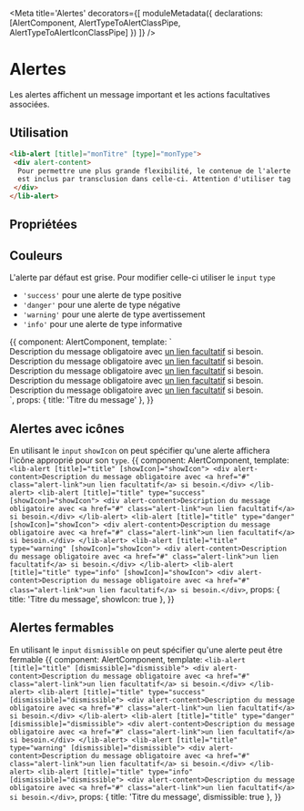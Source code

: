 
<Meta title='Alertes' decorators={[
  moduleMetadata({
    declarations: [AlertComponent, AlertTypeToAlertClassPipe, AlertTypeToAlertIconClassPipe]
  })
]} />

# Alertes

Les alertes affichent un message important et les actions facultatives associées.

## Utilisation
```html
<lib-alert [title]="monTitre" [type]="monType">
 <div alert-content>
  Pour permettre une plus grande flexibilité, le contenue de l'alerte 
  est inclus par transclusion dans celle-ci. Attention d'utiliser tag 'alert-content'
 </div>
</lib-alert>
```

## Propriétées

<Props of={AlertComponent} />

## Couleurs
L'alerte par défaut est grise. 
Pour modifier celle-ci utiliser le `input` `type`

* `'success'` pour une alerte de type positive
* `'danger'` pour une alerte de type négative
* `'warning'` pour une alerte de type avertissement
* `'info'` pour une alerte de type informative

<Preview>
  <Story name='alertes'>{{
    component: AlertComponent,
    template: `
      <lib-alert [title]="title">
        <div alert-content>Description du message obligatoire avec <a href="#" class="alert-link">un lien facultatif</a> si besoin.</div>
      </lib-alert>
      <lib-alert [title]="title" type="success">
        <div alert-content>Description du message obligatoire avec <a href="#" class="alert-link">un lien facultatif</a> si besoin.</div>
      </lib-alert>
      <lib-alert [title]="title" type="danger">
        <div alert-content>Description du message obligatoire avec <a href="#" class="alert-link">un lien facultatif</a> si besoin.</div>
      </lib-alert>
      <lib-alert [title]="title" type="warning">
        <div alert-content>Description du message obligatoire avec <a href="#" class="alert-link">un lien facultatif</a> si besoin.</div>
      </lib-alert>
      <lib-alert [title]="title" type="info">
        <div alert-content>Description du message obligatoire avec <a href="#" class="alert-link">un lien facultatif</a> si besoin.</div>
    `,
    props: {
      title: 'Titre du message'
    },
  }}
  </Story>
</Preview>

## Alertes avec icônes
En utilisant le `input` `showIcon` on peut spécifier qu'une alerte affichera l'icône approprié pour son `type`.
<Preview>
  <Story name='alertes avec icônes'>{{
    component: AlertComponent,
    template: `
      <lib-alert [title]="title" [showIcon]="showIcon">
        <div alert-content>Description du message obligatoire avec <a href="#" class="alert-link">un lien facultatif</a> si besoin.</div>
      </lib-alert>
      <lib-alert [title]="title" type="success" [showIcon]="showIcon">
        <div alert-content>Description du message obligatoire avec <a href="#" class="alert-link">un lien facultatif</a> si besoin.</div>
      </lib-alert>
      <lib-alert [title]="title" type="danger" [showIcon]="showIcon">
        <div alert-content>Description du message obligatoire avec <a href="#" class="alert-link">un lien facultatif</a> si besoin.</div>
      </lib-alert>
      <lib-alert [title]="title" type="warning" [showIcon]="showIcon">
        <div alert-content>Description du message obligatoire avec <a href="#" class="alert-link">un lien facultatif</a> si besoin.</div>
      </lib-alert>
      <lib-alert [title]="title" type="info" [showIcon]="showIcon">
        <div alert-content>Description du message obligatoire avec <a href="#" class="alert-link">un lien facultatif</a> si besoin.</div>
    `,
    props: {
      title: 'Titre du message',
      showIcon: true
    },
  }}
  </Story>
</Preview>

## Alertes fermables
En utilisant le `input` `dismissible` on peut spécifier qu'une alerte peut être fermable
<Preview>
  <Story name='alertes fermables'>{{
    component: AlertComponent,
    template: `
      <lib-alert [title]="title" [dismissible]="dismissible">
        <div alert-content>Description du message obligatoire avec <a href="#" class="alert-link">un lien facultatif</a> si besoin.</div>
      </lib-alert>
      <lib-alert [title]="title" type="success" [dismissible]="dismissible">
        <div alert-content>Description du message obligatoire avec <a href="#" class="alert-link">un lien facultatif</a> si besoin.</div>
      </lib-alert>
      <lib-alert [title]="title" type="danger" [dismissible]="dismissible">
        <div alert-content>Description du message obligatoire avec <a href="#" class="alert-link">un lien facultatif</a> si besoin.</div>
      </lib-alert>
      <lib-alert [title]="title" type="warning" [dismissible]="dismissible">
        <div alert-content>Description du message obligatoire avec <a href="#" class="alert-link">un lien facultatif</a> si besoin.</div>
      </lib-alert>
      <lib-alert [title]="title" type="info" [dismissible]="dismissible">
        <div alert-content>Description du message obligatoire avec <a href="#" class="alert-link">un lien facultatif</a> si besoin.</div>
    `,
    props: {
      title: 'Titre du message',
      dismissible: true
    },
  }}
  </Story>
</Preview>
